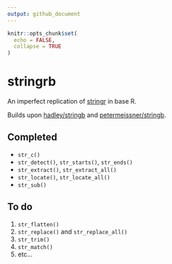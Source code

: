 ```yaml
---
output: github_document
---
```


<!-- README.md is generated from README.Rmd. Please edit that file -->

```r
knitr::opts_chunk$set(
  echo = FALSE,
  collapse = TRUE
)
```

# stringrb

<!-- badges: start -->
<!-- badges: end -->

An imperfect replication of [stringr](https://github.com/tidyverse/stringr) in
base R.

Builds upon [hadley/stringb](https://github.com/hadley/stringb) and
 [petermeissner/stringb](https://github.com/petermeissner/stringb).

## Completed

- `str_c()`
- `str_detect()`, `str_starts()`, `str_ends()`
- `str_extract()`, `str_extract_all()`
- `str_locate()`, `str_locate_all()`
- `str_sub()`

## To do

1. `str_flatten()`
1. `str_replace()` and `str_replace_all()`
1. `str_trim()`
1. `str_match()`
1. etc...
